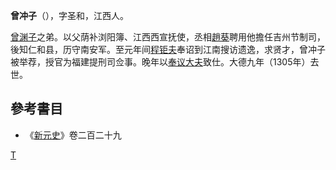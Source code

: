 {{Orphan|time=2022-01-30T15:26:08+00:00}}
'''曾冲子'''（{{bd|?||1305年|}}），字圣和，江西人。

[[曾渊子|曾渊子]]之弟。以父荫补浏阳簿、江西西宣抚使，丞相[[趙葵|趙葵]]聘用他擔任吉州节制司，後知仁和县，历守南安军。至元年间[[程钜夫|程钜夫]]奉诏到江南搜访遗逸，求贤才，曾冲子被举荐，授官为福建提刑司佥事。晚年以[[奉议大夫|奉议大夫]]致仕。大德九年（1305年）去世。

== 參考書目 ==
*《[[新元史|新元史]]》卷二百二十九
[[category:元朝政治人物|T]]
